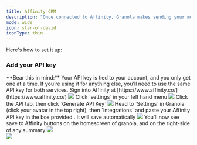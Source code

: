 ---
title: Affinity CRM
description: "Once connected to Affinity, Granola makes sending your meeting notes to your CRM as easy as one click."
mode: wide
icon: star-of-david
iconType: thin
---

Here's how to set it up:

### Add your API key

<Info>
  **Bear this in mind:** Your API key is tied to your account, and you only get
  one at a time. If you’re using it for anything else, you’ll need to use the
  same API key for both services.
</Info>

<Steps>
  <Step >
  Sign into Affinity at [https://www.affinity.co/](https://www.affinity.co/)

  <Frame>
    <img src="/images/Affinity-1.webp"/>
  </Frame>
  </Step>
  <Step >
  Click `settings` in your left hand menu

  <Frame>
    <img src="/images/Affinity-2.webp"/>
  </Frame>
  </Step>
  <Step>
  Click the API tab, then click `Generate API Key`
  <Frame>
    <img src="/images/Affinity-3.webp"/>
  </Frame>
  </Step>
  <Step >
  Head to `Settings` in Granola (click your avatar in the top right), then `Integrations` and paste your Affinity API key in the box provided . It will save automatically
  <Frame>
    <img src="/images/Affinity-1.webp"/>
  </Frame>
  </Step>
  <Step>
  You’ll now see save to Affinity buttons on the homescreen of granola, and on the right-side of any summary

  <Frame>
    <img src="/images/Affinity-1.webp"/>
  </Frame>
<br/>
  <Frame>
    <img src="/images/Affinity-1.webp"/>
  </Frame>
  </Step>
</Steps>
